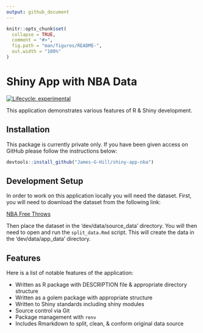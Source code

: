 ```yaml
---
output: github_document
---
```


<!-- README.md is generated from README.Rmd. Please edit that file -->

```r

knitr::opts_chunk$set(
  collapse = TRUE,
  comment = "#>",
  fig.path = "man/figures/README-",
  out.width = "100%"
)

```

# Shiny App with NBA Data

<!-- badges: start -->
[![Lifecycle: experimental](https://img.shields.io/badge/lifecycle-experimental-orange.svg)](https://lifecycle.r-lib.org/articles/stages.html#experimental)
<!-- badges: end -->

This application demonstrates various features of R & Shiny development.

## Installation

This package is currently private only.
If you have been given access on GitHub please follow the instructions below:

```r

devtools::install_github("James-G-Hill/shiny-app-nba")

```

## Development Setup

In order to work on this application locally you will need the dataset.
First, you will need to download the dataset from the following link:

[NBA Free Throws](https://www.kaggle.com/astrospv/free-throw-champs-via-hierarchica-partial-pooling/data)

Then place the dataset in the 'dev/data/source_data' directory.
You will then need to open and run the `split_data.Rmd` script.
This will create the data in the 'dev/data/app_data' directory.

## Features

Here is a list of notable features of the application:

- Written as R package with DESCRIPTION file & appropriate directory structure
- Written as a golem package with appropriate structure
- Written to Shiny standards including shiny modules
- Source control via Git
- Package management with `renv`
- Includes Rmarkdown to split, clean, & conform original data source